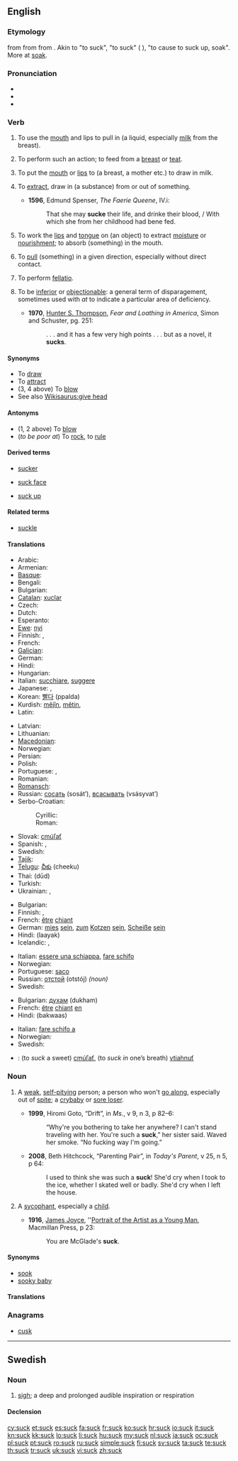==English==

===Etymology===
{{etyl|enm}} {{term|souken|souken, suken||lang=enm}} from {{etyl|ang}} {{term|sucan|sūcan|to suck|lang=ang}} from {{proto|Germanic|sūganan|to suck|lang=en}} from {{proto|Indo-European|seug-||sug-||suk-||lang=en}}. Akin to {{ang}} {{term|sugan|sūgan||lang=ang}} "to suck", {{etyl|goh|-}} {{term|sugan|sūgan||lang=goh}} "to suck" ({{etyl|de|-}} {{term|saugen|saugen||lang=de}}), {{ang}} {{term|socian|socian||lang=ang}} "to cause to suck up, soak". More at [[soak]].

===Pronunciation===
* {{IPA|/sʌk/}}
* {{audio|en-us-suck.ogg|Audio (US)}}
* {{rhymes|ʌk}}

===Verb===
{{en-verb}}

# {{transitive}} To use the [[mouth]] and lips to pull in (a liquid, especially [[milk]] from the breast). {{defdate|from 9th c.}}
# {{intransitive}} To perform such an action; to feed from a [[breast]] or [[teat]]. {{defdate|from 11th c.}}
# {{transitive}} To put the [[mouth]] or [[lips]] to (a breast, a mother etc.) to draw in milk. {{defdate|from 11th c.}}
# {{transitive}} To [[extract]], draw in (a substance) from or out of something. {{defdate|from 14th c.}}
#* '''1596''', Edmund Spenser, ''The Faerie Queene'', IV.i:
#*: That she may '''sucke''' their life, and drinke their blood, / With which she from her childhood had bene fed.
# {{transitive}} To work the [[lip]]s and [[tongue]] on (an object) to extract [[moisture]] or [[nourishment]]; to absorb (something) in the mouth. {{defdate|from 14th c.}}
# {{transitive}} To [[pull]] (something) in a given direction, especially without direct contact. {{defdate|from 17th c.}}
# To perform [[fellatio]]. {{defdate|from 20th c.}}
# {{intransitive|slang}} To be [[inferior]] or [[objectionable]]: a general term of disparagement, sometimes used with ''at'' to indicate a particular area of deficiency. {{defdate|from 20th c.}}
#* '''1970''', [[w:Hunter S. Thompson|Hunter S. Thompson]], ''Fear and Loathing in America'', Simon and Schuster, pg. 251:
#*: . . . and it has a few very high points . . . but as a novel, it '''sucks'''.

====Synonyms====
* To [[draw]]
* To [[attract]]
* (3, 4 above) To [[blow]]
* See also [[Wikisaurus:give head]]

====Antonyms====
* (1, 2 above) To [[blow]]
* (''to be poor at'') To [[rock]], to [[rule]]

====Derived terms====
{{rel-top3|Terms derived from ''suck'' (verb)}}
* [[sucker]]
{{rel-mid3}}
* [[suck face]]
{{rel-mid3}}
* [[suck up]]
{{rel-bottom}}

====Related terms====
* [[suckle]]

====Translations====
{{trans-top|to use the mouth to pull in (liquid etc)}}
* Arabic: {{t+|ar|مص}}
* Armenian: {{t-|hy|ծծել|tr=ççel}}
* [[Basque]]: {{t|eu|xurgatu}}
* Bengali: {{t-|bn|চোষা|tr=cosha|sc=Beng|xs=Bengali}}
* Bulgarian: {{t+|bg|смуча|tr=smuča}}
* [[Catalan]]: [[xuclar]]
* Czech: {{t-|cs|sát}}
* Dutch: {{t|nl|zuigen}}
* Esperanto: {{t|eo|suĉi |xs=Esperanto}}
* [[Ewe]]: [[nyi]]
* Finnish: {{t+|fi|imeä}}, {{t-|fi|lutkuttaa}}
* French: {{t+|fr|sucer}}
* [[Galician]]: {{t-|gl|chupar|xs=Galician}}
* German: {{t+|de|saugen}}
* Hindi: {{t-|hi|चूसना|tr=cūsnā|xs=Hindi}}
* Hungarian: {{t+|hu|szopik}}
* Italian: [[succhiare]], [[suggere]]
* Japanese: {{t|ja|吸う|tr=すう, suu}},  {{t|ja|しゃぶる|tr=shaburu}}
* Korean: [[빨다]] (ppalda)
* Kurdish: [[mêjîn]], [[mêtin]], {{ku-Arab|[[مژین]]}}
* Latin: {{t+|la|sugo}}
{{trans-mid}}
* Latvian: {{t|lv|sūkt}}
* Lithuanian: {{t-|lt|čiulpti|alt=čiul̃pti|xs=Lithuanian}}
* [[Macedonian]]: {{t-|mk|цица|tr=cíca}}
* Norwegian: {{t-|no|suge}}
* Persian: {{t+|fa|مکیدن|tr=makidan|xs=Persian}}
* Polish: {{t+|pl|ssać}}
* Portuguese: {{t-|pt|chupar}}, {{t+|pt|sugar}}
* Romanian: {{t+|ro|suge}}
* [[Romansch]]: {{t|rm|tschitschar|xs=Romansch}}
* Russian: [[сосать]] (sosát’), [[всасывать]] (vsásyvat’)
* Serbo-Croatian:
*: Cyrillic: {{t|sh|сисати|alt=си̏сати}}
*: Roman: {{t|sh|sisati|alt=sȉsati}}
* Slovak: [[cmúľať]]
* Spanish: {{t+|es|chupar}},  {{t-|es|sorber}}
* Swedish: {{t+|sv|suga}}
* [[Tajik]]: {{t-|tg|макидан|tr=makidan|sc=Cyrl|xs=Tajik}}
* [[Telugu]]: [[చీకు]] (cheeku)
* Thai: {{t|th|ดูด|sc=Thai}} (dūd)
* Turkish: {{t|tr|emmek}}
* Ukrainian: {{t-|uk|смоктати|tr=smoktáty|xs=Ukrainian}}, {{t-|uk|ссати|tr=ssáty|xs=Ukrainian}}
{{trans-bottom}}

{{trans-top|colloquial: term of general disparagement}}
* Bulgarian: {{t+|bg|духам|tr=dukham}}
* Finnish: {{t+|fi|haista}}, {{t|fi|olla syvältä}}
* French: [[être]] [[chiant]]
* German: [[mies]] [[sein]], [[zum]] [[kotzen|Kotzen]] [[sein]], [[Scheiße]] [[sein]]
* Hindi: (laayak)
* Icelandic: {{t-|is|sökka}},  {{t|is|ömurlegur|m}}
{{trans-mid}}
* Italian: [[essere una schiappa]], [[fare schifo]]
* Norwegian: {{t-|no|suge}}
* Portuguese: [[saco]] {{qualifier|vulgar}}
* Russian: [[отстой]] (otstój) ''(noun)''
* Swedish: {{t+|sv|suga}}
{{trans-bottom}}

{{trans-top|colloquial: with at, indicates a particular area of deficiency}}
* Bulgarian: [[духам]] (dukham)
* French: [[être]] [[chiant]] [[en]]
* Hindi: (bakwaas)
{{trans-mid}}
* Italian: [[fare schifo a]]
* Norwegian: {{t-|no|suge}}
* Swedish: {{t+|sv|suga}}
{{trans-bottom}}

{{checktrans-top}}
* {{ttbc|sk}}: (to ''suck'' a sweet) [[cmúľať]], (to ''suck in'' one’s breath) [[vtiahnuť]]
{{trans-bottom}}

===Noun===
{{en-noun}}

# {{Canada}} A [[weak]], [[self-pitying]] person; a person who won't [[go along]], especially out of [[spite]]; a [[crybaby]] or [[sore loser]].
#* '''1999''', Hiromi Goto, “Drift”, in ''Ms.'', v 9, n 3, p 82–6:
#*: “Why're you bothering to take her anywhere? I can't stand traveling with her. You're such a '''suck''',” her sister said.  Waved her smoke.  “No fucking way I'm going.”
#* '''2008''', Beth Hitchcock, “Parenting Pair”, in ''Today's Parent'', v 25, n 5, p 64:
#*: I used to think she was such a '''suck'''! She'd cry when I took to the ice, whether I skated well or badly.  She'd cry when I left the house.
# {{chiefly|Canada}} A [[sycophant]], especially a [[child]].
#* '''1916''', [[w:James Joyce|James Joyce]], ''[[w:Portrait of the Artist as a Young Man|Portrait of the Artist as a Young Man]], Macmillan Press, p 23:
#*: You are McGlade's '''suck'''.

====Synonyms====
* [[sook]]
* [[sooky baby]]

====Translations====
{{trans-see|sycophant}}

===Anagrams===
* [[cusk#English|cusk]]

----

==Swedish==

===Noun===
{{sv-noun|g=c}}

# [[sigh]]; a deep and prolonged audible inspiration or respiration

====Declension====
{{sv-noun-reg-ar}}

[[cy:suck]]
[[et:suck]]
[[es:suck]]
[[fa:suck]]
[[fr:suck]]
[[ko:suck]]
[[hr:suck]]
[[io:suck]]
[[it:suck]]
[[kn:suck]]
[[kk:suck]]
[[lo:suck]]
[[li:suck]]
[[hu:suck]]
[[my:suck]]
[[nl:suck]]
[[ja:suck]]
[[oc:suck]]
[[pl:suck]]
[[pt:suck]]
[[ro:suck]]
[[ru:suck]]
[[simple:suck]]
[[fi:suck]]
[[sv:suck]]
[[ta:suck]]
[[te:suck]]
[[th:suck]]
[[tr:suck]]
[[uk:suck]]
[[vi:suck]]
[[zh:suck]]